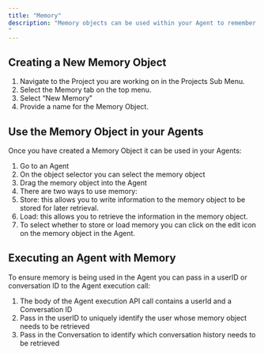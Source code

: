 ```yaml
---
title: "Memory"
description: "Memory objects can be used within your Agent to remember information from previous Agent executions and user details. Memory objects are flexible to store any information you would like about previous Agent executions. For example, if your Agent needs to remember previous chat history, you can use a memory object to store that information. Memory can also be used to load in information about the user executing the Agent. For example, IDP account information such as a user location can be used in a Agent to summarize the weather for the next week without the user explicitly needing to state that information.
"
---
```


## **Creating a New Memory Object**

1. Navigate to the Project you are working on in the Projects Sub Menu.
2. Select the Memory tab on the top menu.
3. Select “New Memory”
4. Provide a name for the Memory Object.

## **Use the Memory Object in your Agents**

Once you have created a Memory Object it can be used in your Agents:

1. Go to an Agent
2. On the object selector you can select the memory object
3. Drag the memory object into the Agent
4. There are two ways to use memory:
5. Store: this allows you to write information to the memory object to be stored for later retrieval.
6. Load: this allows you to retrieve the information in the memory object.
7. To select whether to store or load memory you can click on the edit icon on the memory object in the Agent.

## **Executing an Agent with Memory**

To ensure memory is being used in the Agent you can pass in a userID or conversation ID to the Agent execution call:

1. The body of the Agent execution API call contains a userId and a Conversation ID
2. Pass in the userID to uniquely identify the user whose memory object needs to be retrieved
3. Pass in the Conversation to identify which conversation history needs to be retrieved